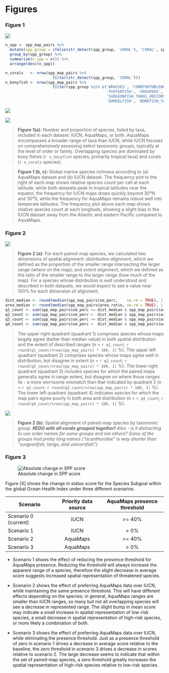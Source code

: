 
# Figures

### Figure 1

<a id = 'fig1'></a>

![](figures/bar_by_taxa_all.png)
``` r
n_spp <- spp_map_pairs %>%
  mutate(spp_group = ifelse(str_detect(spp_group, 'CORAL'), 'CORAL', spp_group)) %>%
  group_by(spp_group) %>%
  summarize(n_spp = n()) %>%
  arrange(desc(n_spp))

n_corals   <- nrow(spp_map_pairs %>% 
                     filter(str_detect(spp_group, 'CORAL')))
n_bonyfish <- nrow(spp_map_pairs %>% 
                     filter(spp_group %in% c('WRASSES', 'COMBTOOTHBLENNIES', 'BUTTERFLYFISH', 
                                             'PUFFERFISH', 'GROUPERS', 'SEABREAMS_PORGIES', 'PARROTFISH', 
                                             'SURGEONFISH_TANGS_UNICORNFISH', 'ANGELFISH', 'TUNAS_BILLFISHES', 
                                             'DAMSELFISH', 'BONEFISH_TARPONS')))
```


![](figures/all_aquamaps_map.png)

![](figures/all_iucn_map.png)

>  __Figure 1(a):__ Number and proportion of species, listed by taxa, included in each dataset: IUCN, AquaMaps, or both.  AquaMaps encompasses a broader range of taxa than IUCN, while IUCN focuses on comprehensively assessing select taxonomic groups, typically at the level of order or family. Overlapping species are dominated by bony fishes (`r n_bonyfish` species, primarily tropical taxa) and corals (`r n_corals` species).

> __Figure 1 (b, c):__ Global marine species richness according to (a) AquaMaps dataset and (b) IUCN dataset.  The frequency plot to the right of each map shows relative species count per cell at each latitude; while both datasets peak in tropical latitudes near the equator, the frequency for IUCN maps drops quickly beyond 30°N and 30°S, while the frequency for AquaMaps remains robust well into temperate latitudes.  The frequency plot above each map shows relative species count at each longitude, showing a slight bias in the IUCN dataset away from the Atlantic and eastern Pacific compared to AquaMaps. 

### Figure 2

<a id = 'fig2'></a>

![](figures/AreaRatiovsPercOverlap.png)

> __Figure 2 (a):__ For each paired-map species, we calculated two dimensions of spatial alignment: _distribution alignment_, which we defined as the proportion of the smaller range intersecting the larger range (where on the map); and _extent alignment_, which we defined as the ratio of the smaller range to the larger range (how much of the map).  For a species whose distribution is well understood and described in both datasets, we would expect to see a value near 100% for each dimension of alignment.  

``` r
dist_median <- round(median(spp_map_pairs$sm_perc,    na.rm = TRUE), 1)
area_median <- round(median(spp_map_pairs$area_ratio, na.rm = TRUE), 1)
q1_count <- sum(spp_map_pairs$sm_perc >= dist_median & spp_map_pairs$area_ratio >= area_median)
q2_count <- sum(spp_map_pairs$sm_perc <  dist_median & spp_map_pairs$area_ratio >= area_median)
q3_count <- sum(spp_map_pairs$sm_perc >= dist_median & spp_map_pairs$area_ratio <  area_median)
q4_count <- sum(spp_map_pairs$sm_perc <  dist_median & spp_map_pairs$area_ratio <  area_median)
```

> The upper right quadrant (quadrant 1) comprises species whose maps largely agree (better than median value) in both spatial distribution and the extent of described ranges
(n = `r q1_count`; `r round(q1_count/nrow(spp_map_pairs) * 100, 1)` %).
> The upper left quadrant (quadrant 2) comprises species whose maps agree well in distribution, but disagree in extent
(n = `r q2_count`; `r round(q2_count/nrow(spp_map_pairs) * 100, 1)` %).
> The lower right quadrant (quadrant 3) includes species for which the paired maps generally agree in range extent, but disagree on where those ranges lie - a more worrisome mismatch than that indicated by quadrant 2
(n = `r q3_count`; `r round(q3_count/nrow(spp_map_pairs) * 100, 1)` %).
> The lower left quadrant (quadrant 4) indicates species for which the map pairs agree poorly in both area and distribution
(n = `r q4_count`; `r round(q4_count/nrow(spp_map_pairs) * 100, 1)` %).

![](figures/barchart_spp_gp_quads.png)

> __Figure 2 (b):__ Spatial alignment of paired-map species by taxonomic group. ___REDO with all corals grouped together!___  _Also - is it distracting to use order names for some groups and not others?  Some of the groups had pretty long names ("acanthuridae" is way shorter than "surgeonfish, tangs, and unicornfish")_

<!--AquaMaps accounts for seafloor depth as a limiting factor, highly constraining the predicted habitat for photosynthesizing corals, while IUCN maps for coral species often include wide buffers that would extend far beyond appropriate depth for coral habitat, thus likely overestimating the actual species range (see SOM).  A similar mechanism may also drive poor extent alignment of other demersal and reef-associated organisms.-->


### Figure 3

<a id = 'fig3'></a>

![Absolute change in SPP score](figures/SPP_scenarios/boxplot_abs_diff.png)

Figure [X] shows the change in status score for the Species Subgoal within the global Ocean Health Index under three different scenarios. 

| Scenario              | Priority data source | AquaMaps presence threshold |
| --------------------- | :------------------: | :-------------------------: |
| Scenario 0 (current)  | IUCN                 |  >= 40%                     |
| Scenario 1            | IUCN                 |   > 0%                      |
| Scenario 2            | AquaMaps             |  >= 40%                     |
| Scenario 3            | AquaMaps             |   > 0%                      |

* Scenario 1 shows the effect of reducing the presence threshold for AquaMaps presence.  Reducing the threshold will always increase the apparent range of a species, therefore the slight decrease in average score suggests increased spatial representation of threatened species.

* Scenario 2 shows the effect of preferring AquaMaps data over IUCN, while maintaining the same presence threshold.  This will have different effects depending on the species; in general, AquaMaps ranges are smaller than IUCN ranges, so many but not all overlapping species will see a decrease in represented range.  The slight bump in mean score may indicate a small increase in spatial representation of low-risk species, a small decrease in spatial representation of high-risk species, or more likely a combination of both.

* Scenario 3 shows the effect of preferring AquaMaps data over IUCN, while eliminating the presence threshold.  Just as a presence threshold of zero in scenario 1 drives a decrease in average score relative to the baseline, the zero threshold in scenario 3 drives a decrease in scores relative to scenario 2.  The large decrease seems to indicate that within the set of paired-map species, a zero threshold greatly increases the spatial representation of high-risk species relative to low-risk species.

